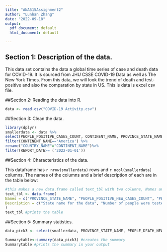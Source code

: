 ```yaml
---
title: "ANA515Assignment2"
author: "Lunhan Zhang"
date: "2022-09-18"
output:
  pdf_document: default
  html_document: default

---
```



## Section 1: Description of the data. 

This data set contains the data a global time series of case and death data for COVID-19.
It is sourced from JHU CSSE COVID-19 Data as well as The New York Times.
From this data, we will look the trend of death and test-positive and also the comparation by state in US.
This is data is excel csv file.

##Section 2: Reading the data into R. 

```r
data <- read.csv("COVID-19 Activity.csv")
```

##Section 3: Clean the data.
```r
library(dplyr)
smallerdata <- data %>% 
select(PEOPLE_POSITIVE_CASES_COUNT, CONTINENT_NAME, PROVINCE_STATE_NAME, REPORT_DATE, PEOPLE_DEATH_NEW_COUNT, PEOPLE_POSITIVE_NEW_CASES_COUNT, PEOPLE_DEATH_COUNT) %>% 
filter(CONTINENT_NAME=='America') %>%
rename("COUNTRY_NAME"="CONTINENT_NAME")%>%
filter(REPORT_DATE>= ('2022-01-01'))

```

##Section 4: Characteristics of the data.


This dataframe has `r nrow(smallerdata)` rows and `r ncol(smallerdata)` columns. The names of the columns and a brief description of each are in the table below:

```r
#this makes a new data.frame called text_tbl with two columns, Names and Description
text_tbl <- data.frame( 
Names = c("PROVINCE_STATE_NAME", "PEOPLE_POSITIVE_NEW_CASES_COUNT", "PEOPLE_DEATH_NEW_COUNT"), 
Description = c("State name for the data", "Number of people were tested positive each day", "Number of people death each day")
) 
text_tbl #prints the table
```

##Section 5: Summary statistics.

```r
data_pick3 <- select(smallerdata, PROVINCE_STATE_NAME, PEOPLE_DEATH_NEW_COUNT, PEOPLE_POSITIVE_NEW_CASES_COUNT)
```

```r
Summarytable<-summary(data_pick3) #creates the summary
Summarytable #prints the summary in your output
```
